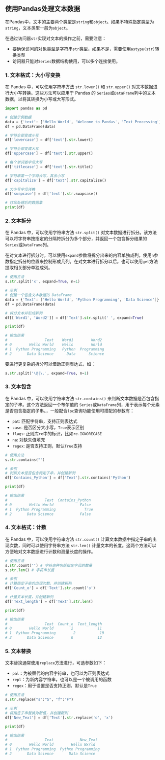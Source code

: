 ## 使用Pandas处理文本数据 
在Pandas中，文本的主要两个类型是`string`和`object`。如果不特殊指定类型为`string`，文本类型一般为`object`。

在通过访问器`str`实现对文本的操作之前，需要注意：

* 要确保访问的对象类型是字符串`str`类型，如果不是，需要使用`astype(str)`转换类型
* 访问器只能对`Series`数据结构使用，可以多个连接使用。

### 1. 文本格式：大小写变换 {.unnumbered}

在 Pandas 中，可以使用字符串方法 `str.lower()` 和 `str.upper()` 对文本数据进行大小写转换。这些方法可以应用于 Pandas 的 `Series `或` DataFrame `列中的文本数据，以将其转换为小写或大写形式。

```python
import pandas as pd

# 创建示例数据
data = {'text': ['Hello World', 'Welcome to Pandas', 'Text Processing']}
df = pd.DataFrame(data)

# 字符全部变成小写
df['lowercase'] = df['text'].str.lower()

# 字符全部变成大写
df['uppercase'] = df['text'].str.upper()

# 每个单词首字母大写
df['titlecase'] = df['text'].str.title()

# 字符串第一个字母大写，其余小写
df['capitalize'] = df['text'].str.capitalize()

# 大小写字母转换
df['swapcase'] = df['text'].str.swapcase()

# 打印处理后的数据集
print(df)

```

### 2. 文本拆分 {.unnumbered}

在 Pandas 中，可以使用字符串方法 `str.split()` 对文本数据进行拆分。该方法可以将字符串按指定的分隔符拆分为多个部分，并返回一个包含拆分结果的 `Series `或`DataFrame `列。

在对文本进行拆分时，可以使用`expand`参数将拆分出来的内容单独成列，使用`n`参数指定拆分的位置来控制形成几列。在对文本进行拆分以后，也可以使用`get`方法提取相关部分单独成列。

```python
# 使用方法
s.str.split('x', expand=True, n=1)

# 示例
# 创建一个包含文本数据的 DataFrame
data = {'Text': ['Hello World', 'Python Programming', 'Data Science']}
df = pd.DataFrame(data)

# 拆分文本并形成新列
df[['Word1', 'Word2']] = df['Text'].str.split(' ', expand=True)

print(df)

# 输出结果
#                 Text    Word1        Word2
# 0        Hello World    Hello        World
# 1  Python Programming   Python  Programming
# 2       Data Science      Data      Science
```

要进行更复杂的拆分可以借助正则表达式，如：

```python
s.str.split('\@|\.', expand=True, n=1)
```

### 3. 文本包含 {.unnumbered}

在 Pandas 中，可以使用字符串方法 `str.contains()` 来判断文本数据是否包含指定的子串。这个方法返回一个布尔值的 `Series `或` DataFrame `列，用于表示每个元素是否包含指定的子串。，一般配合`loc`查询功能使用可搭配的参数有：

* `pat`: 匹配字符串，支持正则表达式
* `case`: 是否区分大小写，`True`表示区别
* `flags`: 正则库`re`中的标识，比如`re.IGNORECASE`
* `na`: 对缺失值填充
* `regex`: 是否支持正则，默认`True`支持

```python
# 使用方法
s.str.contains("")

# 示例
# 判断文本是否包含特定子串，并创建新列
df['Contains_Python'] = df['Text'].str.contains('Python')

print(df)

# 输出结果
#                 Text  Contains_Python
# 0        Hello World            False
# 1  Python Programming             True
# 2       Data Science            False
```

### 4. 文本格式：计数 {.unnumbered}

在 Pandas 中，可以使用字符串方法 `str.count()` 计算文本数据中指定子串的出现次数，同时可以使用字符串方法 `str.len()` 计量文本的长度。这两个方法可以方便地对文本数据进行计数和测量长度的操作。

```python
# 使用方法
s.str.count('') # 字符串种包括指定字母的数量
s.str.len() # 字符串长度

# 示例
# 计算指定子串的出现次数，并创建新列
df['Count_o'] = df['Text'].str.count('o')

# 计量文本长度，并创建新列
df['Text_length'] = df['Text'].str.len()

print(df)

# 输出结果
#                 Text  Count_o  Text_length
# 0        Hello World        2           11
# 1  Python Programming        2           19
# 2       Data Science        0           12
```

### 5. 文本替换 {.unnumbered}

文本替换通常使用`replace`方法进行，可选参数如下：

- `pal`：为被替代的内容字符串，也可以为正则表达式
- `repl`：为新内容字符串，也可以是一个被调用的函数
- `regex`：用于设置是否支持正则，默认是`True`

```python
# 使用方法
s.str.replace("s":"S", "f":"F")

# 示例
# 将指定子串替换为新值，并创建新列
df['New_Text'] = df['Text'].str.replace('o', 'x')

print(df)

# 输出结果
#                 Text            New_Text
# 0        Hello World        Hellx Wxrld
# 1  Python Programming  Pythxn Prxgramming
# 2       Data Science       Data Science
```
